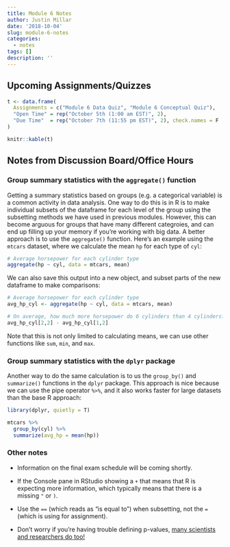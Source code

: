 ```yaml
---
title: Module 6 Notes
author: Justin Millar
date: '2018-10-04'
slug: module-6-notes
categories:
  - notes
tags: []
description: ''
---
```



## Upcoming Assignments/Quizzes

```r

t <- data.frame(
  Assignments = c("Module 6 Data Quiz", "Module 6 Conceptual Quiz"),
  "Open Time" = rep("October 5th (1:00 am EST)", 2),
  "Due Time"  = rep("October 7th (11:55 pm EST)", 2), check.names = F
)

knitr::kable(t)
```

## Notes from Discussion Board/Office Hours

### Group summary statistics with the `aggregate()` function

Getting a summary statistics based on groups (e.g. a categorical variable) is a common activity in data analysis. One way to do this is in R is to make individual subsets of the dataframe for each level of the group using the subsetting methods we have used in previous modules. However, this can become arguous for groups that have many different categroies, and can end up filling up your memory if you're working with big data. A better approach is to use the `aggregate()` function. Here's an example using the `mtcars` dataset, where we calculate the mean `hp` for each type of `cyl`:

```r
# Average horsepower for each cylinder type
aggregate(hp ~ cyl, data = mtcars, mean)
```

We can also save this output into a new object, and subset parts of the new dataframe to make comparisons:

```r
# Average horsepower for each cylinder type
avg_hp_cyl <- aggregate(hp ~ cyl, data = mtcars, mean)

# On average, how much more horsepower do 6 cylinders than 4 cylinders?
avg_hp_cyl[2,2] - avg_hp_cyl[1,2]
```

Note that this is not only limited to calculating means, we can use other functions like `sum`, `min`, and `max`.

### Group summary statistics with the `dplyr` package

Another way to do the same calculation is to us the `group_by()` and `summarize()` functions in the `dplyr` package. This approach is nice because we can use the pipe operator `%>%`, and it also works faster for large datasets than the base R approach:

```r
library(dplyr, quietly = T)

mtcars %>% 
  group_by(cyl) %>% 
  summarize(avg_hp = mean(hp))

```

### Other notes

* Information on the final exam schedule will be coming shortly.

* If the Console pane in RStudio showing a `+` that means that R is expecting more information, which typically means that there is a missing `"` or `)`.

* Use the `==` (which reads as "is equal to") when subsetting, not the `=` (which is using for assignment). 

* Don't worry if you're having trouble defining p-values, [many scientists and researchers do too!](https://fivethirtyeight.com/features/not-even-scientists-can-easily-explain-p-values/)




 

